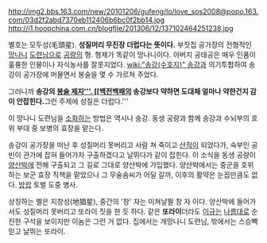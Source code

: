 http://img2.bbs.163.com/new/20101206/gufeng/lo/love_sos2008@popo.163.com/03d2f2abd7370eb112406b6bc0f2bb14.jpg
http://i1.hoopchina.com.cn/blogfile/201306/12/137102464251238.jpg

별호는 모두성(毛頭星). '''성질머리 무진장 더럽다는 뜻이다.''' 부잣집 공가장의 전형적인 [[망나니]] [[도련님]]으로 [[공량]]의 형. 형제가 똑같이 망나니이다. 아버지 공태공은 매우 인품이 훌륭한 인물이나 자식농사를 잘못지었다. [[wiki:"송강(수호지)" 송강]]과 의기투합하여 송강이 공가장에 머물면서 봉술을 몇 수 가르쳐 주었다.

그러니까 '''송강의 [[봉술 제자'''. [[백전백패]]의 송강보다 약하면 도대체 얼마나 약한건지 감이 안잡힌다. '''그런 주제에 성질은 더럽다.'''

이 망나니 도련님을 [[소화]]하는 방법은 역시나 송강. 동생 공량과 함께 송강과 수뇌부의 호위 부대 중 보병의 효장을 맡는다.

송강이 공가장을 떠난 후 성질머리 못버리고 사람 쳐 죽이고 [[산적]]이 되었다가, 숙부인 공빈이 관가에 잡혀 들어가자 구출하겠다고 날뛰다가 같이 잡힌다. 이 소식을 동생 공량이 [[양산박]]에 전해 구출되고 그 길로 그대로 양산박에 가입했다. 양산박에서는 중군을 호위하는 보군 효장 직책을 맡았으나 그 무술솜씨가 어딜 갈까, 이후의 활약은 눈꼽만큼도 없다. [[방랍]] 토벌 도중 병사.

상징하는 별은 지창성(地猖星), 중간의 '창' 자는 미쳐날뛸 창 자 이다. 양산박에 들어가서도 성질머리 못버리고 또라이 짓을 한 듯 하다. 같은 '''또라이'''더라도 [[이규]]는 [[나름]]대로 순진한 구석을 보이지만 이놈은 그런 거 없다. 집에서는 개망나니 도련님, 밖에서는 스승빽 믿고 날뛰는 또라이.
